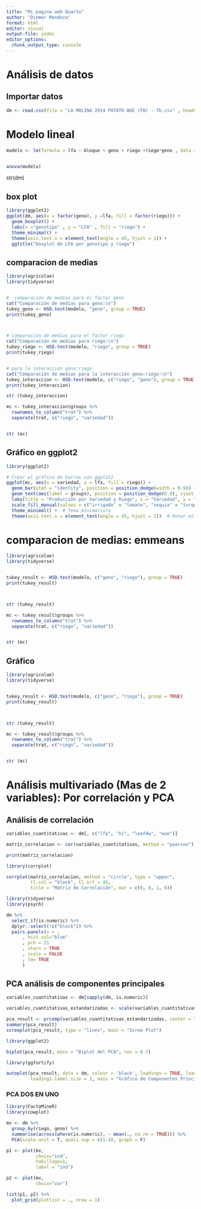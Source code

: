 ```yaml
---
title: "Mi pagina web Quarto"
author: "Diomer Mendoza"
format: html
editor: visual
output-file: index
editor_options: 
  chunk_output_type: console
---
```


# Análisis de datos

## Importar datos

```r
dm <- read.csv(file = "LA MOLINA 2014 POTATO WUE (FB) - fb.csv" , header = TRUE , sep = ",")
```

# Modelo lineal

```r

modelo <- lm(formula = lfa ~ bloque + geno + riego +riego*geno , data = dm)


anova(modelo)
```
str(dm)


## box plot

```r
library(ggplot2)
ggplot(dm, aes(x = factor(geno), y =lfa, fill = factor(riego))) + 
  geom_boxplot() + 
  labs(x ="genotipo" , y = "LFA" , fill = "riego") +
  theme_minimal() +
  theme(axis.text.x = element_text(angle = 45, hjust = 1)) +
  ggtitle("boxplot de LFA por genotipo y riego")
```


## comparacion de medias 
```r
library(agricolae)  
library(tidyverse)


#  comparación de medias para el factor geno
cat("Comparación de medias para geno:\n")
tukey_geno <- HSD.test(modelo, "geno", group = TRUE)
print(tukey_geno) 



# comparación de medias para el factor riego
cat("Comparación de medias para riego:\n")
tukey_riego <- HSD.test(modelo, "riego", group = TRUE)
print(tukey_riego)


# para la interaccion geno:riego
cat("Comparación de medias para la interacción geno:riego:\n")
tukey_interaccion <- HSD.test(modelo, c("riego", "geno"), group = TRUE)
print(tukey_interaccion) 

str (tukey_interaccion) 

mc <- tukey_interaccion$groups %>% 
  rownames_to_column("trat") %>% 
  separate(trat, c("riego", "variedad")) 


str (mc)

```


##  Gráfico en ggplot2

```r
library(ggplot2)

# Crear el gráfico de barras con ggplot2
ggplot(mc, aes(x = variedad, y = lfa, fill = riego)) +
  geom_bar(stat = "identity", position = position_dodge(width = 0.9)) +   # Barras agrupadas por riego
  geom_text(aes(label = groups), position = position_dodge(0.9), vjust = -0.5) + # Etiquetas de los grupos sobre las barras
  labs(title = "Producción por Variedad y Riego", x = "Variedad", y = "LFA") +   # Etiquetas de los ejes y título
  scale_fill_manual(values = c("irrigado" = "tomato", "sequia" = "turquoise3")) + # Colores personalizados para riego
  theme_minimal() +  # Tema minimalista
  theme(axis.text.x = element_text(angle = 45, hjust = 1))  # Rotar etiquetas del eje X
```


#  comparacion de medias: emmeans 

```r
library(agricolae)  
library(tidyverse)


tukey_result <- HSD.test(modelo, c("geno", "riego"), group = TRUE)
print(tukey_result)



str (tukey_result) 

mc <- tukey_result$groups %>% 
  rownames_to_column("trat") %>% 
  separate(trat, c("riego", "variedad")) 


str (mc)
```

##  Gráfico

```r
library(agricolae)  
library(tidyverse)


tukey_result <- HSD.test(modelo, c("geno", "riego"), group = TRUE)
print(tukey_result)



str (tukey_result) 

mc <- tukey_result$groups %>% 
  rownames_to_column("trat") %>% 
  separate(trat, c("riego", "variedad")) 


str (mc)


```


# Análisis multivariado (Mas de 2 variables): Por correlación y PCA

## Análisis de correlación

```r
variables_cuantitativas <- dm[, c("lfa", "hi", "leafdw", "wue")]

matriz_correlacion <- cor(variables_cuantitativas, method = "pearson")

print(matriz_correlacion)

library(corrplot)

corrplot(matriz_correlacion, method = "circle", type = "upper", 
         tl.col = "black", tl.srt = 45, 
         title = "Matriz de Correlación", mar = c(0, 0, 1, 0))

```



```r
library(tidyverse)
library(psych)

dm %>%
  select_if(is.numeric) %>%
  dplyr::select(!c("block")) %>%
  pairs.panels(x = .
      , hist.col="blue"
      , pch = 21
      , stars = TRUE 
      , scale = FALSE 
      , lm= TRUE
      )
```


## PCA análisis de componentes principales

```r

variables_cuantitativas <- dm[sapply(dm, is.numeric)]

variables_cuantitativas_estandarizadas <- scale(variables_cuantitativas)

pca_result <- prcomp(variables_cuantitativas_estandarizadas, center = TRUE, scale. = TRUE)
summary(pca_result)
screeplot(pca_result, type = "lines", main = "Scree Plot")

library(ggplot2)

biplot(pca_result, main = "Biplot del PCA", cex = 0.7)

library(ggfortify)

autoplot(pca_result, data = dm, colour = 'black', loadings = TRUE, loadings.label = TRUE, 
         loadings.label.size = 3, main = "Gráfico de Componentes Principales")


```

### PCA DOS EN UNO

```r
library(FactoMineR)
library(cowplot)

mv <- dm %>%
  group_by(riego, geno) %>%
  summarise(across(where(is.numeric), ~ mean(., na.rm = TRUE))) %>%
  PCA(scale.unit = T, quali.sup = c(1:4), graph = F)

p1 <- plot(mv,
           choix="ind",
           habillage=1,
           label = "ind")

p2 <- plot(mv,
           choix="var")

list(p1, p2) %>%
  plot_grid(plotlist = ., nrow = 1)


```











